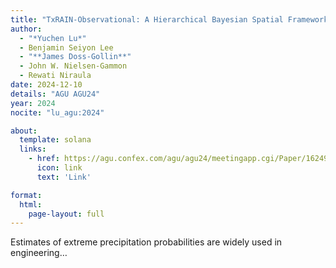 ```yaml
---
title: "TxRAIN-Observational: A Hierarchical Bayesian Spatial Framework to Assess Nonstationary Rainfall Intensity, Frequency, and Duration in Texas"
author:
  - "*Yuchen Lu*"
  - Benjamin Seiyon Lee
  - "**James Doss-Gollin**"
  - John W. Nielsen-Gammon
  - Rewati Niraula
date: 2024-12-10
details: "AGU AGU24"
year: 2024
nocite: "lu_agu:2024"

about:
  template: solana
  links:
    - href: https://agu.confex.com/agu/agu24/meetingapp.cgi/Paper/1624973
      icon: link
      text: 'Link'

format:
  html:
    page-layout: full
---
```


Estimates of extreme precipitation probabilities are widely used in engineering...

:::{#bibliography}
:::